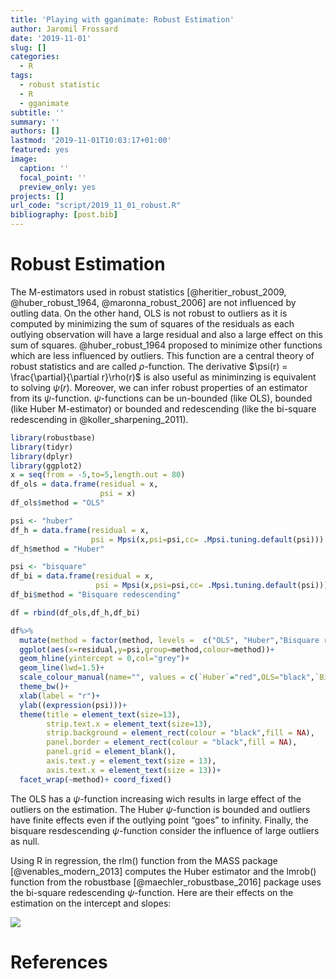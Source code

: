 ```yaml
---
title: 'Playing with gganimate: Robust Estimation'
author: Jaromil Frossard
date: '2019-11-01'
slug: []
categories:
  - R
tags:
  - robust statistic
  - R
  - gganimate
subtitle: ''
summary: ''
authors: []
lastmod: '2019-11-01T10:03:17+01:00'
featured: yes
image:
  caption: ''
  focal_point: ''
  preview_only: yes
projects: []
url_code: "script/2019_11_01_robust.R"
bibliography: [post.bib]
---
```


# Robust Estimation

The M-estimators used in robust statistics [@heritier_robust_2009, @huber_robust_1964, @maronna_robust_2006] are not influenced by outling data. On the other hand, OLS is not robust to outliers as it is computed by minimizing the sum of squares of the residuals as each outlying observation will have a large residual and also a large effect on this sum of squares. @huber_robust_1964 proposed to minimize other functions which are less influenced by outliers. This function are a central theory of robust statistics and are called $\rho$-function. The derivative $\psi(r) = \frac{\partial}{\partial r}\rho(r)$ is also useful as miniminzing is equivalent to solving $\psi(r)$. Moreover, we can infer robust properties of an estimator from its $\psi$-function. $\psi$-functions can be un-bounded (like OLS), bounded (like Huber M-estimator) or bounded and redescending (like the bi-square redescending in @koller_sharpening_2011).


```r
library(robustbase)
library(tidyr)
library(dplyr)
library(ggplot2)
x = seq(from = -5,to=5,length.out = 80)
df_ols = data.frame(residual = x,
                    psi = x)
df_ols$method = "OLS"

psi <- "huber"
df_h = data.frame(residual = x,
                  psi = Mpsi(x,psi=psi,cc= .Mpsi.tuning.default(psi)))
df_h$method = "Huber"

psi <- "bisquare"
df_bi = data.frame(residual = x,
                   psi = Mpsi(x,psi=psi,cc= .Mpsi.tuning.default(psi)))
df_bi$method = "Bisquare redescending"

df = rbind(df_ols,df_h,df_bi)

df%>%
  mutate(method = factor(method, levels =  c("OLS", "Huber","Bisquare redescending")))%>%
  ggplot(aes(x=residual,y=psi,group=method,colour=method))+
  geom_hline(yintercept = 0,col="grey")+
  geom_line(lwd=1.5)+
  scale_colour_manual(name="", values = c(`Huber`="red",OLS="black",`Bisquare redescending` = "orange"),guide=FALSE)+
  theme_bw()+
  xlab(label = "r")+
  ylab((expression(psi)))+
  theme(title = element_text(size=13),
        strip.text.x = element_text(size=13),
        strip.background = element_rect(colour = "black",fill = NA),
        panel.border = element_rect(colour = "black",fill = NA),
        panel.grid = element_blank(),
        axis.text.y = element_text(size = 13),
        axis.text.x = element_text(size = 13))+
  facet_wrap(~method)+ coord_fixed()


```



The OLS has a $\psi$-function increasing wich results in large effect of the outliers on the estimation. The Huber $\psi$-function is bounded and outliers have finite effects even if the outlying point "goes" to infinity. Finally, the bisquare resdescending $\psi$-function consider the influence of large outliers as null.

Using R in regression, the rlm() function from the MASS package [@venables_modern_2013] computes the Huber estimator and the lmrob() function from the robustbase [@maechler_robustbase_2016] package uses the bi-square redescending $\psi$-function. Here are their effects on the estimation on the intercept and slopes:


![](/img/robust.gif)

# References


